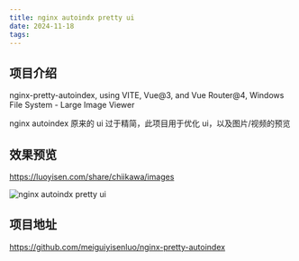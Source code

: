```yaml
---
title: nginx autoindx pretty ui
date: 2024-11-18
tags:
---
```


## 项目介绍

nginx-pretty-autoindex, using VITE, Vue@3, and Vue Router@4, Windows File System - Large Image Viewer

nginx autoindex 原来的 ui 过于精简，此项目用于优化 ui，以及图片/视频的预览

## 效果预览

https://luoyisen.com/share/chiikawa/images

![nginx autoindx pretty ui](/static/images/2025-03-14-125420.png)

## 项目地址

https://github.com/meiguiyisenluo/nginx-pretty-autoindex

